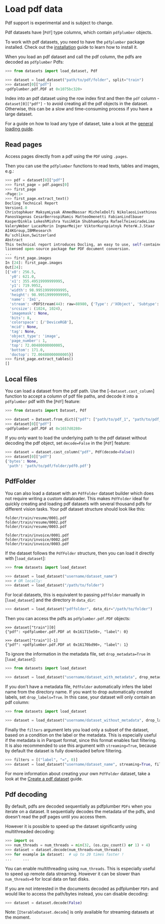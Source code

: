 # Load pdf data

<Tip warning={true}>

Pdf support is experimental and is subject to change.

</Tip>

Pdf datasets have [`Pdf`] type columns, which contain `pdfplumber` objects. 

<Tip>

To work with pdf datasets, you need to have the `pdfplumber` package installed. Check out the [installation](https://github.com/pytorch/vision#installation) guide to learn how to install it.

</Tip>

When you load an pdf dataset and call the pdf column, the pdfs are decoded as `pdfplumber` Pdfs:

```py
>>> from datasets import load_dataset, Pdf

>>> dataset = load_dataset("path/to/pdf/folder", split="train")
>>> dataset[0]["pdf"]
<pdfplumber.pdf.PDF at 0x1075bc320>
```

<Tip warning={true}>

Index into an pdf dataset using the row index first and then the `pdf` column - `dataset[0]["pdf"]` - to avoid creating all the pdf objects in the dataset. Otherwise, this can be a slow and time-consuming process if you have a large dataset.

</Tip>

For a guide on how to load any type of dataset, take a look at the <a class="underline decoration-sky-400 decoration-2 font-semibold" href="./loading">general loading guide</a>.

## Read pages

Access pages directly from a pdf using the `PDF` using `.pages`.

Then you can use the `pdfplumber` functions to read texts, tables and images, e.g.:

```python
>>> pdf = dataset[0]["pdf"]
>>> first_page = pdf.pages[0]
>>> first_page
<Page:1>
>>> first_page.extract_text()
Docling Technical Report
Version1.0
ChristophAuer MaksymLysak AhmedNassar MicheleDolfi NikolaosLivathinos
PanosVagenas CesarBerrospiRamis MatteoOmenetti FabianLindlbauer
KasperDinkla LokeshMishra YusikKim ShubhamGupta RafaelTeixeiradeLima
ValeryWeber LucasMorin IngmarMeijer ViktorKuropiatnyk PeterW.J.Staar
AI4KGroup,IBMResearch
Ru¨schlikon,Switzerland
Abstract
This technical report introduces Docling, an easy to use, self-contained, MIT-
licensed open-source package for PDF document conversion.
...
>>> first_page.images
In [24]: first_page.images
Out[24]: 
[{'x0': 256.5,
  'y0': 621.0,
  'x1': 355.49519999999995,
  'y1': 719.9952,
  'width': 98.99519999999995,
  'height': 98.99519999999995,
  'name': 'Im1',
  'stream': <PDFStream(44): raw=88980, {'Type': /'XObject', 'Subtype': /'Image', 'BitsPerComponent': 8, 'ColorSpace': /'DeviceRGB', 'Filter': /'DCTDecode', 'Height': 1024, 'Length': 88980, 'Width': 1024}>,
  'srcsize': (1024, 1024),
  'imagemask': None,
  'bits': 8,
  'colorspace': [/'DeviceRGB'],
  'mcid': None,
  'tag': None,
  'object_type': 'image',
  'page_number': 1,
  'top': 72.00480000000005,
  'bottom': 171.0,
  'doctop': 72.00480000000005}]
>>> first_page.extract_tables()
[]
```

## Local files

You can load a dataset from the pdf path. Use the [`~Dataset.cast_column`] function to accept a column of pdf file paths, and decode it into a `pdfplumber` pdf with the [`Pdf`] feature:
```py
>>> from datasets import Dataset, Pdf

>>> dataset = Dataset.from_dict({"pdf": ["path/to/pdf_1", "path/to/pdf_2", ..., "path/to/pdf_n"]}).cast_column("pdf", Pdf())
>>> dataset[0]["pdf"]
<pdfplumber.pdf.PDF at 0x1657d0280>
```

If you only want to load the underlying path to the pdf dataset without decoding the pdf object, set `decode=False` in the [`Pdf`] feature:

```py
>>> dataset = dataset.cast_column("pdf", Pdf(decode=False))
>>> dataset[0]["pdf"]
{'bytes': None,
 'path': 'path/to/pdf/folder/pdf0.pdf'}
```

## PdfFolder

You can also load a dataset with an `PdfFolder` dataset builder which does not require writing a custom dataloader. This makes `PdfFolder` ideal for quickly creating and loading pdf datasets with several thousand pdfs for different vision tasks. Your pdf dataset structure should look like this:

```
folder/train/resume/0001.pdf
folder/train/resume/0002.pdf
folder/train/resume/0003.pdf

folder/train/invoice/0001.pdf
folder/train/invoice/0002.pdf
folder/train/invoice/0003.pdf
```

If the dataset follows the `PdfFolder` structure, then you can load it directly with [`load_dataset`]:

```py
>>> from datasets import load_dataset

>>> dataset = load_dataset("username/dataset_name")
>>> # OR locally:
>>> dataset = load_dataset("/path/to/folder")
```

For local datasets, this is equivalent to passing `pdffolder` manually in [`load_dataset`] and the directory in `data_dir`:

```py
>>> dataset = load_dataset("pdffolder", data_dir="/path/to/folder")
```

Then you can access the pdfs as `pdfplumber.pdf.PDF` objects:

```
>>> dataset["train"][0]
{"pdf": <pdfplumber.pdf.PDF at 0x161715e50>, "label": 0}

>>> dataset["train"][-1]
{"pdf": <pdfplumber.pdf.PDF at 0x16170bd90>, "label": 1}
```

To ignore the information in the metadata file, set `drop_metadata=True` in [`load_dataset`]:

```py
>>> from datasets import load_dataset

>>> dataset = load_dataset("username/dataset_with_metadata", drop_metadata=True)
```

If you don't have a metadata file, `PdfFolder` automatically infers the label name from the directory name.
If you want to drop automatically created labels, set `drop_labels=True`.
In this case, your dataset will only contain an pdf column:

```py
>>> from datasets import load_dataset

>>> dataset = load_dataset("username/dataset_without_metadata", drop_labels=True)
```

Finally the `filters` argument lets you load only a subset of the dataset, based on a condition on the label or the metadata. This is especially useful if the metadata is in Parquet format, since this format enables fast filtering. It is also recommended to use this argument with `streaming=True`, because by default the dataset is fully downloaded before filtering.

```python
>>> filters = [("label", "=", 0)]
>>> dataset = load_dataset("username/dataset_name", streaming=True, filters=filters)
```

<Tip>

For more information about creating your own `PdfFolder` dataset, take a look at the [Create a pdf dataset](./pdf_dataset) guide.

</Tip>

## Pdf decoding

By default, pdfs are decoded sequentially as pdfplumber `PDFs` when you iterate on a dataset.
It sequentially decodes the metadata of the pdfs, and doesn't read the pdf pages until you access them.

However it is possible to speed up the dataset significantly using multithreaded decoding:

```python
>>> import os
>>> num_threads = num_threads = min(32, (os.cpu_count() or 1) + 4)
>>> dataset = dataset.decode(num_threads=num_threads)
>>> for example in dataset:  # up to 20 times faster !
...     ...
```

You can enable multithreading using `num_threads`. This is especially useful to speed up remote data streaming.
However it can be slower than `num_threads=0` for local data on fast disks.

If you are not interested in the documents decoded as pdfplumber `PDFs` and would like to access the path/bytes instead, you can disable decoding:

```python
>>> dataset = dataset.decode(False)
```

Note: [`IterableDataset.decode`] is only available for streaming datasets at the moment.
